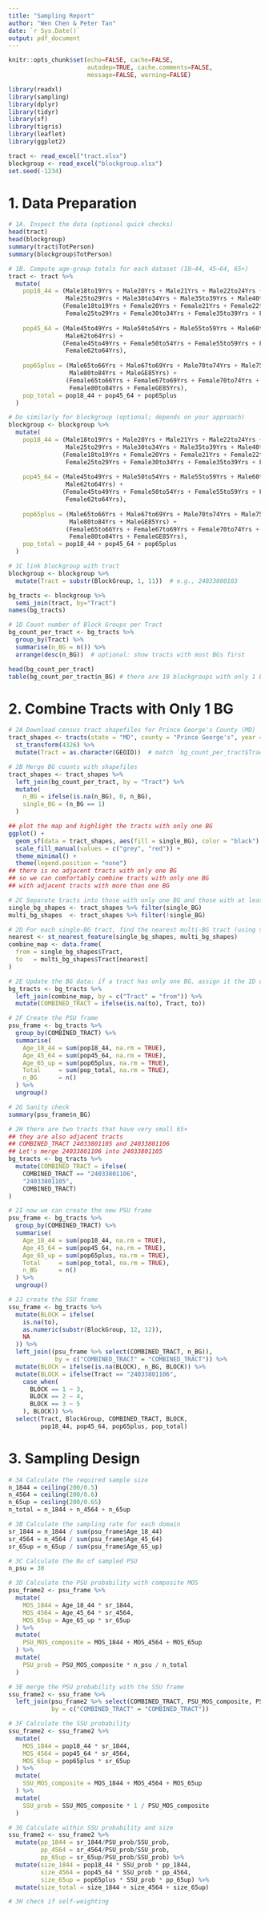 ```yaml
---
title: "Sampling Report"
author: "Wen Chen & Peter Tan"
date: `r Sys.Date()`
output: pdf_document
---
```


```r
knitr::opts_chunk$set(echo=FALSE, cache=FALSE, 
                      autodep=TRUE, cache.comments=FALSE,
                      message=FALSE, warning=FALSE)
```

```r
library(readxl)
library(sampling)
library(dplyr)
library(tidyr)
library(sf)
library(tigris)
library(leaflet)
library(ggplot2)

tract <- read_excel("tract.xlsx")
blockgroup <- read_excel("blockgroup.xlsx")
set.seed(-1234)
```

# 1. Data Preparation
```r
# 1A. Inspect the data (optional quick checks)
head(tract)
head(blockgroup)
summary(tract$TotPerson)
summary(blockgroup$TotPerson)

# 1B. Compute age-group totals for each dataset (18–44, 45–64, 65+)
tract <- tract %>%
  mutate(
    pop18_44 = (Male18to19Yrs + Male20Yrs + Male21Yrs + Male22to24Yrs +
                Male25to29Yrs + Male30to34Yrs + Male35to39Yrs + Male40to44Yrs) +
               (Female18to19Yrs + Female20Yrs + Female21Yrs + Female22to24Yrs +
                Female25to29Yrs + Female30to34Yrs + Female35to39Yrs + Female40to44Yrs),
    
    pop45_64 = (Male45to49Yrs + Male50to54Yrs + Male55to59Yrs + Male60to61Yrs +
                Male62to64Yrs) +
               (Female45to49Yrs + Female50to54Yrs + Female55to59Yrs + Female60to61Yrs +
                Female62to64Yrs),
    
    pop65plus = (Male65to66Yrs + Male67to69Yrs + Male70to74Yrs + Male75to79Yrs +
                 Male80to84Yrs + MaleGE85Yrs) +
                (Female65to66Yrs + Female67to69Yrs + Female70to74Yrs + Female75to79Yrs +
                 Female80to84Yrs + FemaleGE85Yrs),
    pop_total = pop18_44 + pop45_64 + pop65plus
  )

# Do similarly for blockgroup (optional; depends on your approach)
blockgroup <- blockgroup %>%
  mutate(
    pop18_44 = (Male18to19Yrs + Male20Yrs + Male21Yrs + Male22to24Yrs +
                Male25to29Yrs + Male30to34Yrs + Male35to39Yrs + Male40to44Yrs) +
               (Female18to19Yrs + Female20Yrs + Female21Yrs + Female22to24Yrs +
                Female25to29Yrs + Female30to34Yrs + Female35to39Yrs + Female40to44Yrs),
    
    pop45_64 = (Male45to49Yrs + Male50to54Yrs + Male55to59Yrs + Male60to61Yrs +
                Male62to64Yrs) +
               (Female45to49Yrs + Female50to54Yrs + Female55to59Yrs + Female60to61Yrs +
                Female62to64Yrs),
    
    pop65plus = (Male65to66Yrs + Male67to69Yrs + Male70to74Yrs + Male75to79Yrs +
                 Male80to84Yrs + MaleGE85Yrs) +
                (Female65to66Yrs + Female67to69Yrs + Female70to74Yrs + Female75to79Yrs +
                 Female80to84Yrs + FemaleGE85Yrs),
    pop_total = pop18_44 + pop45_64 + pop65plus
  )

# 1C link blockgroup with tract
blockgroup <- blockgroup %>%
  mutate(Tract = substr(BlockGroup, 1, 11))  # e.g., 24033800103

bg_tracts <- blockgroup %>%
  semi_join(tract, by="Tract")
names(bg_tracts)

# 1D Count number of Block Groups per Tract
bg_count_per_tract <- bg_tracts %>%
  group_by(Tract) %>%
  summarise(n_BG = n()) %>%
  arrange(desc(n_BG))  # optional: show tracts with most BGs first

head(bg_count_per_tract)
table(bg_count_per_tract$n_BG) # there are 10 blockgroups with only 1 BG 
```

# 2. Combine Tracts with Only 1 BG
```r
# 2A Download census tract shapefiles for Prince George's County (MD)
tract_shapes <- tracts(state = "MD", county = "Prince George's", year = 2020, cb = TRUE) %>%
  st_transform(4326) %>%
  mutate(Tract = as.character(GEOID))  # match `bg_count_per_tract$Tract`

# 2B Merge BG counts with shapefiles
tract_shapes <- tract_shapes %>%
  left_join(bg_count_per_tract, by = "Tract") %>%
  mutate(
    n_BG = ifelse(is.na(n_BG), 0, n_BG),
    single_BG = (n_BG == 1)
  )

## plot the map and highlight the tracts with only one BG
ggplot() +
  geom_sf(data = tract_shapes, aes(fill = single_BG), color = "black") +
  scale_fill_manual(values = c("grey", "red")) +
  theme_minimal() +
  theme(legend.position = "none")
## there is no adjacent tracts with only one BG
## so we can comfortably combine tracts with only one BG 
## with adjacent tracts with more than one BG

# 2C Separate tracts into those with only one BG and those with at least two
single_bg_shapes <- tract_shapes %>% filter(single_BG)
multi_bg_shapes  <- tract_shapes %>% filter(!single_BG)

# 2D For each single-BG tract, find the nearest multi-BG tract (using spatial nearest neighbor)
nearest <- st_nearest_feature(single_bg_shapes, multi_bg_shapes)
combine_map <- data.frame(
  from = single_bg_shapes$Tract,
  to   = multi_bg_shapes$Tract[nearest]
)

# 2E Update the BG data: if a tract has only one BG, assign it the ID of its nearest neighbor
bg_tracts <- bg_tracts %>%
  left_join(combine_map, by = c("Tract" = "from")) %>%
  mutate(COMBINED_TRACT = ifelse(is.na(to), Tract, to))

# 2F Create the PSU frame
psu_frame <- bg_tracts %>%
  group_by(COMBINED_TRACT) %>%
  summarise(
    Age_18_44 = sum(pop18_44, na.rm = TRUE),
    Age_45_64 = sum(pop45_64, na.rm = TRUE),
    Age_65_up = sum(pop65plus, na.rm = TRUE),
    Total     = sum(pop_total, na.rm = TRUE),
    n_BG      = n()
  ) %>%
  ungroup()

# 2G Sanity check
summary(psu_frame$n_BG)

# 2H there are two tracts that have very small 65+
## they are also adjacent tracts
## COMBINED_TRACT 24033801105 and 24033801106
## Let's merge 24033801106 into 24033801105
bg_tracts <- bg_tracts %>%
  mutate(COMBINED_TRACT = ifelse(
    COMBINED_TRACT == "24033801106", 
    "24033801105", 
    COMBINED_TRACT)
)

# 2I now we can create the new PSU frame
psu_frame <- bg_tracts %>%
  group_by(COMBINED_TRACT) %>%
  summarise(
    Age_18_44 = sum(pop18_44, na.rm = TRUE),
    Age_45_64 = sum(pop45_64, na.rm = TRUE),
    Age_65_up = sum(pop65plus, na.rm = TRUE),
    Total     = sum(pop_total, na.rm = TRUE),
    n_BG      = n()
  ) %>%
  ungroup()

# 2J create the SSU frame
ssu_frame <- bg_tracts %>%
  mutate(BLOCK = ifelse(
    is.na(to), 
    as.numeric(substr(BlockGroup, 12, 12)),
    NA
  )) %>% 
  left_join((psu_frame %>% select(COMBINED_TRACT, n_BG)), 
             by = c("COMBINED_TRACT" = "COMBINED_TRACT")) %>%
  mutate(BLOCK = ifelse(is.na(BLOCK), n_BG, BLOCK)) %>%
  mutate(BLOCK = ifelse(Tract == "24033801106", 
    case_when(
      BLOCK == 1 ~ 3,
      BLOCK == 2 ~ 4,
      BLOCK == 3 ~ 5
    ), BLOCK)) %>% 
  select(Tract, BlockGroup, COMBINED_TRACT, BLOCK, 
         pop18_44, pop45_64, pop65plus, pop_total)
```

# 3. Sampling Design

```r
# 3A Calculate the required sample size
n_1844 = ceiling(200/0.5)
n_4564 = ceiling(200/0.6)
n_65up = ceiling(200/0.65)
n_total = n_1844 + n_4564 + n_65up

# 3B Calculate the sampling rate for each domain
sr_1844 = n_1844 / sum(psu_frame$Age_18_44)
sr_4564 = n_4564 / sum(psu_frame$Age_45_64)
sr_65up = n_65up / sum(psu_frame$Age_65_up)

# 3C Calculate the No of sampled PSU
n_psu = 30

# 3D Calculate the PSU probability with composite MOS
psu_frame2 <- psu_frame %>%
  mutate(
    MOS_1844 = Age_18_44 * sr_1844,
    MOS_4564 = Age_45_64 * sr_4564,
    MOS_65up = Age_65_up * sr_65up
  ) %>% 
  mutate(
    PSU_MOS_composite = MOS_1844 + MOS_4564 + MOS_65up
  ) %>% 
  mutate(
    PSU_prob = PSU_MOS_composite * n_psu / n_total
  )

# 3E merge the PSU probability with the SSU frame
ssu_frame2 <- ssu_frame %>%
  left_join(psu_frame2 %>% select(COMBINED_TRACT, PSU_MOS_composite, PSU_prob), 
            by = c("COMBINED_TRACT" = "COMBINED_TRACT"))

# 3F Calculate the SSU probability
ssu_frame2 <- ssu_frame2 %>%
  mutate(
    MOS_1844 = pop18_44 * sr_1844,
    MOS_4564 = pop45_64 * sr_4564,
    MOS_65up = pop65plus * sr_65up
  ) %>% 
  mutate(
    SSU_MOS_composite = MOS_1844 + MOS_4564 + MOS_65up
  ) %>%
  mutate(
    SSU_prob = SSU_MOS_composite * 1 / PSU_MOS_composite
  )

# 3G Calculate within SSU probability and size
ssu_frame2 <- ssu_frame2 %>%
  mutate(pp_1844 = sr_1844/PSU_prob/SSU_prob,
         pp_4564 = sr_4564/PSU_prob/SSU_prob,
         pp_65up = sr_65up/PSU_prob/SSU_prob) %>% 
  mutate(size_1844 = pop18_44 * SSU_prob * pp_1844,
         size_4564 = pop45_64 * SSU_prob * pp_4564,
         size_65up = pop65plus * SSU_prob * pp_65up) %>%
  mutate(size_total = size_1844 + size_4564 + size_65up)

# 3H check if self-weighting

```
